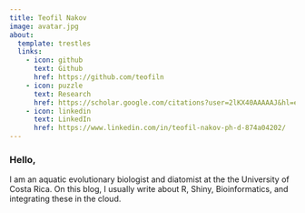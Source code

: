 ```yaml
---
title: Teofil Nakov
image: avatar.jpg
about:
  template: trestles
  links: 
    - icon: github
      text: Github
      href: https://github.com/teofiln
    - icon: puzzle
      text: Research
      href: https://scholar.google.com/citations?user=2lKX40AAAAAJ&hl=en
    - icon: linkedin
      text: LinkedIn
      href: https://www.linkedin.com/in/teofil-nakov-ph-d-874a04202/  
---
```


### Hello,
I am an aquatic evolutionary biologist and diatomist at the the University of 
Costa Rica. On this blog, I usually write about  R, Shiny, Bioinformatics, and 
integrating these in the cloud.
